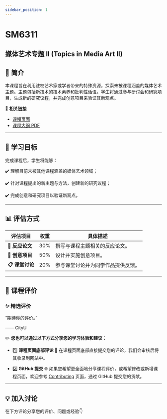 ```yaml
---
sidebar_position: 1
---
```


# SM6311
## 媒体艺术专题 II (Topics in Media Art II)

## **📘 简介**
本课程旨在利用驻校艺术家或学者带来的特殊资源，探索未被课程涵盖的媒体艺术主题。主题包括新技术的技术素养和批判性话语。学生将通过参与研讨会和研究项目，生成新的研究议程，并完成创意项目来验证其新观点。

🔗 **相关链接**
- [课程页面](https://www.cityu.edu.hk/catalogue/pg/202425/course/SM6311.htm)
- [课程大纲 PDF](https://www.cityu.edu.hk/catalogue/pg/202425/course/SM6311.pdf)

---

## **🎯 学习目标**

完成课程后，学生将能够：

✔️ 理解目前未被其他课程涵盖的媒体艺术领域；

✔️ 针对课程提出的新主题与方法，创建新的研究议程；

✔️ 完成创意和研究项目以验证新观点。

---

## **📊 评估方式**

| **评估项目**          | **权重** | **具体描述**                                                                                       |
|----------------------|---------|---------------------------------------------------------------------------------------------------|
| **📂 反应论文**       | 30%      | 撰写与课程主题相关的反应论文。                                                                      |
| **📂 创意项目**       | 50%      | 设计并实施创意项目。                                                                                |
| **📋 课堂讨论**       | 20%      | 参与课堂讨论并为同学作品提供反馈。                                                                    |

---

## **💬 课程评价**

### ✨ **精选评价**
<div className={commentStyles.commentBox}>
    <p className={commentStyles.commentText}>
        “期待你的评价。”
    </p>
    <p className={commentStyles.commentAuthor}>—— CityU</p>
</div>

✏️ **您也可以通过以下方式分享您的学习体验和建议：**

- 1️⃣ **课程页面底部评论**
💬 在课程页面底部直接提交您的评论，我们会审核后将其收录到网站中。

- 2️⃣ **GitHub 提交**
🌐 如果您希望更全面地分享课程评价，或希望修改或新增课程页面，欢迎参考 [Contributing](/contributing) 页面，通过 GitHub 提交您的贡献。

---

## **💡 加入讨论**

在下方评论分享您的评价、问题或经验👇
<Utterances />